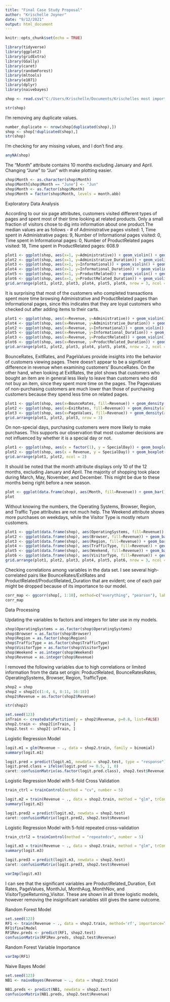 ---
title: "Final Case Study Proposal"
author: "Krischelle Joyner"
date: "9/12/2021"
output: html_document
---

```{r setup, include=FALSE}
knitr::opts_chunk$set(echo = TRUE)
```


```{r warning=FALSE, message=FALSE, echo = FALSE}
library(tidyverse)
library(ggplot2)
library(gridExtra)
library(GGally)
library(caret)
library(randomForest)
library(mltools)
library(e1071)
library(dplyr)
library(naivebayes)
```


```{r}
shop <- read.csv("C:/Users/Krischelle/Documents/Krischelles most important stuff/Publish/Books and Learning/UTSA/Fall 2021 Classes/Data Analytics Applications/Case Studies/My Proposal/online_shoppers_intention.csv", header = TRUE)
```


```{r}
str(shop)
```
I'm removing any duplicate values. 

```{r}
number_duplicate <- nrow(shop[duplicated(shop),])
shop <- shop[!duplicated(shop),]
str(shop)
```
I'm checking for any missing values, and I don't find any.

```{r}
anyNA(shop)
```

The “Month” attribute contains 10 months excluding January and April. Changing “June” to “Jun” with make plotting easier.

```{r}
shop$Month <- as.character(shop$Month)
shop$Month[shop$Month == "June"] <- "Jun"
shop$Month <- as.factor(shop$Month)
shop$Month = factor(shop$Month, levels = month.abb)
```

############# Exploratory Data Analysis ######################################

According to our six page attributes, customers visited different types of pages and spent most of their time looking at related products. Only a small fraction of visitors chose to dig into information about one product.The median values are as follows - # of Administrative pages visited: 1, Time spent in Administrative pages: 9, Number of Informational pages visited: 0, Time spent in Informational pages: 0, Number of ProductRelated pages visited: 18, Time spent in ProductRelated pages: 608.9  

```{r}
plot1 <- ggplot(shop, aes(x=1, y=Administrative)) + geom_violin() + geom_violin(trim=FALSE, fill='#a53c91', color='black') + coord_flip() + labs(x = " ") + labs(y = "Number of Administrative pages visited") + theme(axis.text.y = element_blank(), axis.ticks = element_blank())
plot2 <- ggplot(shop, aes(x=1, y=Administrative_Duration)) + geom_violin() + geom_violin(trim=FALSE, fill='#a53c91', color='black') + coord_flip() + labs(x = " ") + labs(y = "Total time spent in Administrative pages") + theme(axis.text.y = element_blank(), axis.ticks = element_blank())
plot3 <- ggplot(shop, aes(x=1, y=Informational)) + geom_violin() + geom_violin(trim=FALSE, fill='#329f91', color='black') + coord_flip() + labs(x = " ") + labs(y = "Number of Informational pages visited") + theme(axis.text.y = element_blank(), axis.ticks = element_blank())
plot4 <- ggplot(shop, aes(x=1, y=Informational_Duration)) + geom_violin() +  geom_violin(trim=FALSE, fill='#329f91', color='black') + coord_flip() + labs(x = " ") + labs(y = "Total time spent in Informational pages") + theme(axis.text.y = element_blank(), axis.ticks = element_blank())
plot5 <- ggplot(shop, aes(x=1, y=ProductRelated)) + geom_violin() + geom_violin(trim=FALSE, fill='#f0ac09', color='black') + coord_flip() + labs(x = " ") + labs(y = "Number of ProductRelated pages visited") + theme(axis.text.y = element_blank(), axis.ticks = element_blank())
plot6 <- ggplot(shop, aes(x=1, y=ProductRelated_Duration)) + geom_violin() + geom_violin(trim=FALSE, fill='#f0ac09', color='black') + coord_flip() + labs(x = " ") + labs(y = "Total time spent in ProductRelated pages") + theme(axis.text.y = element_blank(), axis.ticks = element_blank())
grid.arrange(plot1, plot2, plot3, plot4, plot5, plot6, nrow = 3, ncol = 2)
```

It is surprising that most of the customers who completed transactions spent more time browsing Administrative and ProductRelated pages than Informational pages, since this indicates that they are loyal customers who checked out after adding items to their carts.

```{r}
plot1 <- ggplot(shop, aes(x=Revenue, y=Administrative)) + geom_violin() + geom_violin(trim=FALSE, fill='#a53c91', color='black') + labs(x = "Administrative") + labs(y = " ") + theme(axis.text.y = element_blank(), axis.ticks = element_blank())
plot4 <- ggplot(shop, aes(x=Revenue, y=Administrative_Duration)) + geom_violin() + geom_violin(trim=FALSE, fill='#a53c91', color='black') + labs(x = "Administrative_Duration") + labs(y = " ") + theme(axis.text.y = element_blank(), axis.ticks = element_blank())
plot2 <- ggplot(shop, aes(x=Revenue, y=Informational)) + geom_violin() + geom_violin(trim=FALSE, fill='#329f91', color='black') + labs(x = "Informational") + labs(y = " ") + theme(axis.text.y = element_blank(), axis.ticks = element_blank())
plot5 <- ggplot(shop, aes(x=Revenue, y=Informational_Duration)) + geom_violin() +  geom_violin(trim=FALSE, fill='#329f91', color='black') + labs(x = "Informational_Duration") + labs(y = " ") + theme(axis.text.y = element_blank(), axis.ticks = element_blank())
plot3 <- ggplot(shop, aes(x=Revenue, y=ProductRelated)) + geom_violin() + geom_violin(trim=FALSE, fill='#f0ac09', color='black') + labs(x = "ProductRelated") + labs(y = " ") + theme(axis.text.y = element_blank(), axis.ticks = element_blank())
plot6 <- ggplot(shop, aes(x=Revenue, y=ProductRelated_Duration)) + geom_violin() + geom_violin(trim=FALSE, fill='#f0ac09', color='black') + labs(x = "ProductRelated_Duration") + labs(y = " ") + theme(axis.text.y = element_blank(), axis.ticks = element_blank())
grid.arrange(plot1, plot2, plot3, plot4, plot5, plot6, nrow = 2, ncol = 3)
```

BounceRates, ExitRates, and PageValues provide insights into the behavior of customers viewing pages. There doesn't appear to be a significant difference in revenue when examining customers' BounceRates. On the other hand, when looking at ExitRates, the plot shows that customers who bought an item are in general less likely to leave than customers who did not buy an item, since they spent more time on the pages. The Pagevalues of non-purchasing customers are much lower than those of purchasing customers because they spend less time on related pages.

```{r}
plot1 <- ggplot(shop, aes(x=BounceRates, fill=Revenue)) + geom_density(alpha=0.4) + labs(y = " ")
plot2 <- ggplot(shop, aes(x=ExitRates, fill=Revenue)) + geom_density(alpha=0.4) + labs(y = " ")
plot3 <- ggplot(shop, aes(x=PageValues, fill=Revenue)) + geom_density(alpha=0.4) + labs(y = " ")
grid.arrange(plot1, plot2, plot3, nrow = 3)
```
On non-special days, purchasing customers were more likely to make purchases. This supports our observation that most customer decisions are not influenced by whether it is a special day or not.

```{r}
plot1 <- ggplot(shop, aes(x = factor(1), y = SpecialDay)) + geom_boxplot(width = 0.4, fill = "white") + geom_jitter(color = "dark green", width = 0.1, size = 1, alpha=0.4) + labs(x = "Special Day") + labs(y = "Closeness") + theme(axis.text.x = element_blank(), axis.ticks = element_blank())
plot2 <- ggplot(shop, aes(x = Revenue, y = SpecialDay)) + geom_boxplot(width = 0.4, fill = "white") + geom_jitter(color = "dark green", width = 0.2, size = 1, alpha=0.4) + labs(x = "Special Day") + labs(y = " ") + theme(axis.ticks = element_blank())
grid.arrange(plot1, plot2, ncol = 2)
```

It should be noted that the month attribute displays only 10 of the 12 months, excluding January and April. The majority of shopping took place during March, May, November, and December. This might be due to these months being right before a new season.

```{r}
plot <- ggplot(data.frame(shop), aes(Month, fill=Revenue)) + geom_bar() + labs(x = "Month") + labs(y = " ")
plot
```
Without knowing the numbers, the Operating Systems, Browser, Region, and Traffic Type attributes are not much help. The Weekend attribute shows more purchases on weekdays, while the Visitor Type is mostly return customers.

```{r}
plot1 <- ggplot(data.frame(shop), aes(OperatingSystems, fill=Revenue)) + geom_bar() + labs(x = "Operating Systems") + labs(y = " ") + scale_x_continuous(breaks = 1:8)
plot2 <- ggplot(data.frame(shop), aes(Browser, fill=Revenue)) + geom_bar() + labs(x = "Browser") + labs(y = " ") + scale_x_continuous(breaks = 1:13)
plot3 <- ggplot(data.frame(shop), aes(Region, fill=Revenue)) + geom_bar() + labs(x = "Region") + labs(y = " ") + scale_x_continuous(breaks = 1:9)
plot4 <- ggplot(data.frame(shop), aes(TrafficType, fill=Revenue)) + geom_bar() + labs(x = "Traffic Type") + labs(y = " ")
plot5 <- ggplot(data.frame(shop), aes(Weekend, fill=Revenue)) + geom_bar() + labs(x = "Weekend") + labs(y = " ")
plot6 <- ggplot(data.frame(shop), aes(VisitorType, fill=Revenue)) + geom_bar() + labs(x = "Visitor Type") + labs(y = " ") + scale_x_discrete(labels = c("New_Visitor" = "New", "Other" = "Other", "Returning_Visitor" = "Return"))
grid.arrange(plot1, plot2, plot3, plot4, plot5, plot6, nrow = 3, ncol = 2)
```

Checking correlations among variables in the data set. I see several high-correlated pairs like BounceRates/ExitRates and ProductRelated/ProductRelated_Duration that are evident; one of each pair might be dropped because of its importance to our model.

```{r}
corr_map <- ggcorr(shop[, 1:10], method=c("everything", "pearson"), label=TRUE, hjust = .90, size = 3, layout.exp = 2)
corr_map
```
######### Data Processing ###########################################

Updating the variables to factors and integers for later use in my models.

```{r}
shop$OperatingSystems = as.factor(shop$OperatingSystems)
shop$Browser = as.factor(shop$Browser)
shop$Region = as.factor(shop$Region)
shop$TrafficType = as.factor(shop$TrafficType)
shop$VisitorType = as.factor(shop$VisitorType)
shop$Weekend = as.integer(shop$Weekend)
shop$Revenue = as.integer(shop$Revenue)
```

I removed the following variables due to high correlations or limited information from the data set origin: ProductRelated, BounceRatesRates, OperatingSystems, Browser, Region, TrafficType. 

```{r}
shop2 = shop
shop2 = shop2[c(1:4, 6, 8:11, 16:18)]
shop2$Revenue = as.factor(shop2$Revenue)
```

```{r}
str(shop2)
```


```{r}
set.seed(123)
inTrain <- createDataPartition(y = shop2$Revenue, p=0.8, list=FALSE)
shop2.train <- shop2[inTrain, ]
shop2.test <- shop2[-inTrain, ]
```

Logistic Regression Model

```{r}
logit.m1 = glm(Revenue ~ ., data = shop2.train, family = binomial)
summary(logit.m1)
```

```{r}
logit.pred = predict(logit.m1, newdata = shop2.test, type = "response")
logit.pred.class = ifelse(logit.pred >= 0.5, 1, 0)
caret::confusionMatrix(as.factor(logit.pred.class), shop2.test$Revenue)
```

Logistic Regression Model with 5-fold Cross Validation

```{r}
train_ctrl = trainControl(method = "cv", number = 5)

logit.m2 = train(Revenue ~ ., data = shop2.train, method = "glm", trControl = train_ctrl)
summary(logit.m2)
```

```{r}
logit.pred2 = predict(logit.m2, newdata = shop2.test)
caret::confusionMatrix(logit.pred2, shop2.test$Revenue)
```
Logistic Regression Model with 5-fold repeated cross-validation

```{r}
train_ctrl2 = trainControl(method = "repeatedcv", number = 5)

logit.m3 = train(Revenue ~ ., data = shop2.train, method = "glm", trControl = train_ctrl2)
summary(logit.m3)
```

```{r}
logit.pred3 = predict(logit.m3, newdata = shop2.test)
caret::confusionMatrix(logit.pred3, shop2.test$Revenue)
```
```{r}
varImp(logit.m3)
```


I can see that the significant variables are ProductRelated_Duration, Exit Rates, PageValues, MonthJul, MonthAug, MonthNov, and VisitorTypeReturning_Visitor.
These are shown in all three logistic models, however removing the insignificant variables still gives the same outcome. 


Random Forest Model

```{r}
set.seed(123)
RF1 <- train(Revenue ~ ., data = shop2.train, method='rf', importance=TRUE)
RF1$finalModel
RF1Rev.preds <- predict(RF1, shop2.test)
confusionMatrix(RF1Rev.preds, shop2.test$Revenue)
```
Random Forest Variable Importance

```{r}
varImp(RF1)
```


Naive Bayes Model

```{r}
set.seed(123)
NB1 <- naiveBayes(Revenue ~ ., data = shop2.train)
```

```{r}
NB1.preds <- predict(NB1, newdata = shop2.test)
confusionMatrix(NB1.preds, shop2.test$Revenue)
```












